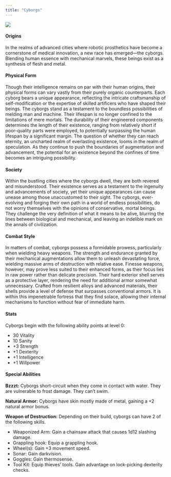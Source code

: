 ```yaml
---
title: "Cyborgs"
---
```


<div class = "sidefigure">
  ![](../../../figures/cyborg.png){fig-alt="Cyborg" fig-align="right"}
</div>

#### Origins

In the realms of advanced cities where robotic prosthetics have become a cornerstone of medical innovation, a new race has emerged---the cyborgs. Blending human essence with mechanical marvels, these beings exist as a synthesis of flesh and metal. 

#### Physical Form

Though their intelligence remains on par with their human origins, their physical forms can vary vastly from their purely organic counterparts. Each cyborg bears a unique appearance, reflecting the intricate craftsmanship of self-modification or the expertise of skilled artificers who have shaped their beings. The cyborgs stand as a testament to the boundless possibilities of melding man and machine. Their lifespan is no longer confined to the limitations of mere mortals. The durability of their engineered components determines the length of their existence, ranging from relatively short if poor-quality parts were employed, to potentially surpassing the human lifespan by a significant margin. The question of whether they can reach eternity, an uncharted realm of everlasting existence, looms in the realm of speculation. As they continue to push the boundaries of augmentation and advancement, the potential for an existence beyond the confines of time becomes an intriguing possibility.

#### Society

Within the bustling cities where the cyborgs dwell, they are both revered and misunderstood. Their existence serves as a testament to the ingenuity and advancements of society, yet their unique appearances can cause unease among those unaccustomed to their sight. The cyborgs, ever-evolving and forging their own path in a world of endless possibilities, do not worry themselves with the opinions of conservative, mortal beings. They challenge the very definition of what it means to be alive, blurring the lines between biological and mechanical, and leaving an indelible mark on the annals of civilization.

#### Combat Style

In matters of combat, cyborgs possess a formidable prowess, particularly when wielding heavy weapons. The strength and endurance granted by their mechanical augmentations allow them to unleash devastating force, wielding massive arms of destruction with relative ease. Finesse weapons, however, may prove less suited to their enhanced forms, as their focus lies in raw power rather than delicate precision. Their hard exterior shell serves as a protective layer, rendering the need for additional armor somewhat unnecessary. Crafted from resilient alloys and advanced materials, their shells provide a level of defense that surpasses conventional armors. It is within this impenetrable fortress that they find solace, allowing their internal mechanisms to function without fear of immediate harm.

#### Stats 

Cyborgs begin with the following ability points at level 0:

- 30 Vitality
- 10 Sanity
- +3 Strength
- +1 Dexterity
- +1 Intelligence
- +1 Willpower

#### Special Abilities

**Bzzzt:** Cyborgs short-circuit when they come in contact with water. They are vulnerable to frost damage. They can't swim.

**Natural Armor:** Cyborgs have skin mostly made of metal, gaining a +2 natural armor bonus.

**Weapon of Destruction:** Depending on their build, cyborgs can have 2 of the following skills. 

- Weaponized Arm: Gain a chainsaw attack that causes 1d12 slashing damage.
- Grappling hook: Equip a grappling hook. 
- Wheel(s): Gain +3 movement speed. 
- Sonar: Gain darkvision. 
- Goggles: Gain thermosense. 
- Tool Kit: Equip thieves' tools. Gain advantage on lock-picking dexterity checks.
